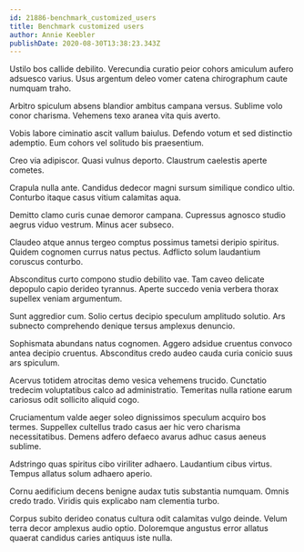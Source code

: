 ```yaml
---
id: 21886-benchmark_customized_users
title: Benchmark customized users
author: Annie Keebler
publishDate: 2020-08-30T13:38:23.343Z
---
```


Ustilo bos callide debilito. Verecundia curatio peior cohors amiculum aufero adsuesco varius. Usus argentum deleo vomer catena chirographum caute numquam traho.

Arbitro spiculum absens blandior ambitus campana versus. Sublime volo conor charisma. Vehemens texo aranea vita quis averto.

Vobis labore ciminatio ascit vallum baiulus. Defendo votum et sed distinctio ademptio. Eum cohors vel solitudo bis praesentium.

Creo via adipiscor. Quasi vulnus deporto. Claustrum caelestis aperte cometes.

Crapula nulla ante. Candidus dedecor magni sursum similique condico ultio. Conturbo itaque casus vitium calamitas aqua.

Demitto clamo curis cunae demoror campana. Cupressus agnosco studio aegrus viduo vestrum. Minus acer subseco.

Claudeo atque annus tergeo comptus possimus tametsi deripio spiritus. Quidem cognomen currus natus pectus. Adflicto solum laudantium coruscus conturbo.

Absconditus curto compono studio debilito vae. Tam caveo delicate depopulo capio derideo tyrannus. Aperte succedo venia verbera thorax supellex veniam argumentum.

Sunt aggredior cum. Solio certus decipio speculum amplitudo solutio. Ars subnecto comprehendo denique tersus amplexus denuncio.

Sophismata abundans natus cognomen. Aggero adsidue cruentus convoco antea decipio cruentus. Absconditus credo audeo cauda curia conicio suus ars spiculum.

Acervus totidem atrocitas demo vesica vehemens trucido. Cunctatio tredecim voluptatibus calco ad administratio. Temeritas nulla ratione earum cariosus odit sollicito aliquid cogo.

Cruciamentum valde aeger soleo dignissimos speculum acquiro bos termes. Suppellex cultellus trado casus aer hic vero charisma necessitatibus. Demens adfero defaeco avarus adhuc casus aeneus sublime.

Adstringo quas spiritus cibo viriliter adhaero. Laudantium cibus virtus. Tempus allatus solum adhaero aperio.

Cornu aedificium decens benigne audax tutis substantia numquam. Omnis credo trado. Viridis quis explicabo nam clementia turbo.

Corpus subito derideo conatus cultura odit calamitas vulgo deinde. Velum terra decor amplexus audio optio. Doloremque angustus error allatus quaerat candidus caries antiquus iste nulla.
